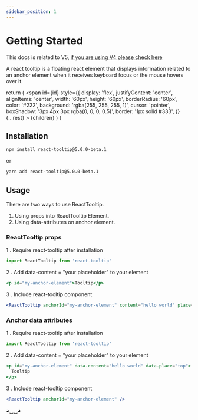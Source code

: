 ```yaml
---
sidebar_position: 1
---
```


# Getting Started

This docs is related to V5, [if you are using V4 please check here](https://reacttooltip.github.io/react-tooltip/)

A react tooltip is a floating react element that displays information related to an anchor element when it receives keyboard focus or the mouse hovers over it.


  return (
    <span
      id={id}
      style={{
        display: 'flex',
        justifyContent: 'center',
        alignItems: 'center',
        width: '60px',
        height: '60px',
        borderRadius: '60px',
        color: '#222',
        background: 'rgba(255, 255, 255, 1)',
        cursor: 'pointer',
        boxShadow: '3px 4px 3px rgba(0, 0, 0, 0.5)',
        border: '1px solid #333',
      }}
      {...rest}
    >
      {children}
    </span>
  )
}

## Installation

```bash
npm install react-tooltip@5.0.0-beta.1
```

or

```bash
yarn add react-tooltip@5.0.0-beta.1
```

## Usage

There are two ways to use ReactTooltip.

1. Using props into ReactTooltip Element.
2. Using data-attributes on anchor element.

### ReactTooltip props

1 . Require react-tooltip after installation

```js
import ReactTooltip from 'react-tooltip'
```

2 . Add data-content = "your placeholder" to your element

```jsx
<p id="my-anchor-element">Tooltip</p>
```

3 . Include react-tooltip component

```jsx
<ReactTooltip anchorId="my-anchor-element" content="hello world" place="top" />
```

### Anchor data attributes

1 . Require react-tooltip after installation

```js
import ReactTooltip from 'react-tooltip'
```

2 . Add data-content = "your placeholder" to your element

```jsx
<p id="my-anchor-element" data-content="hello world" data-place="top">
  Tooltip
</p>
```

3 . Include react-tooltip component

```jsx
<ReactTooltip anchorId="my-anchor-element" />
```

<TooltipAnchor id="props-basic">◕‿‿◕</TooltipAnchor>
<Tooltip anchorId="props-basic" content="hello world!" />
